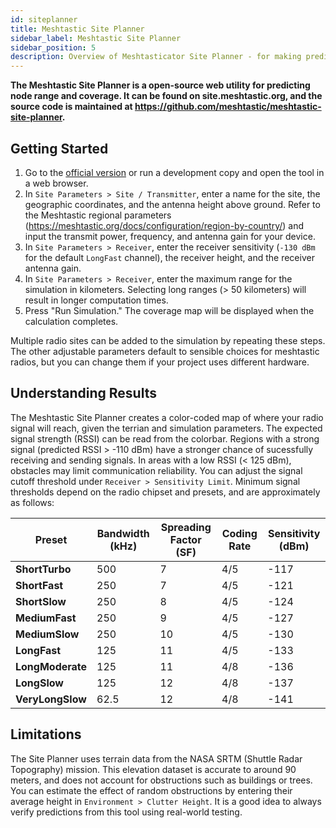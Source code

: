 ```yaml
---
id: siteplanner
title: Meshtastic Site Planner
sidebar_label: Meshtastic Site Planner
sidebar_position: 5
description: Overview of Meshtasticator Site Planner - for making predictions of radio range which account for physics and terrain
---
```


**The Meshtastic Site Planner is a open-source web utility for predicting node range and coverage. It can be found on site.meshtastic.org, and the source code is maintained at https://github.com/meshtastic/meshtastic-site-planner.**


## Getting Started

1. Go to the [official version](https://site.meshtastic.org) or run a development copy and open the tool in a web browser. 
2. In `Site Parameters > Site / Transmitter`, enter a name for the site, the geographic coordinates, and the antenna height above ground. Refer to the Meshtastic regional parameters (https://meshtastic.org/docs/configuration/region-by-country/) and input the transmit power, frequency, and antenna gain for your device. 
3. In `Site Parameters > Receiver`, enter the receiver sensitivity (`-130 dBm` for the default `LongFast` channel), the receiver height, and the receiver antenna gain.
4. In `Site Parameters > Receiver`, enter the maximum range for the simulation in kilometers. Selecting long ranges (> 50 kilometers) will result in longer computation times.
5. Press "Run Simulation." The coverage map will be displayed when the calculation completes. 

Multiple radio sites can be added to the simulation by repeating these steps. The other adjustable parameters default to sensible choices for meshtastic radios, but you can change them if your project uses different hardware. 

## Understanding Results

The Meshtastic Site Planner creates a color-coded map of where your radio signal will reach, given the terrian and simulation parameters. The expected signal strength (RSSI) can be read from the colorbar. Regions with a strong signal (predicted RSSI > -110 dBm) have a stronger chance of sucessfully receiving and sending signals. In areas with a low RSSI (< 125 dBm), obstacles may limit communication reliability. You can adjust the signal cutoff threshold under `Receiver > Sensitivity Limit`. Minimum signal thresholds depend on the radio chipset and presets, and are approximately as follows:

| **Preset**       | **Bandwidth (kHz)** | **Spreading Factor (SF)** | **Coding Rate** | **Sensitivity (dBm)** |
|-------------------|---------------------|---------------------------|-----------------|-----------------------|
| **ShortTurbo**    | 500                | 7                         | 4/5             | -117                  |
| **ShortFast**     | 250                | 7                         | 4/5             | -121                  |
| **ShortSlow**     | 250                | 8                         | 4/5             | -124                  |
| **MediumFast**    | 250                | 9                         | 4/5             | -127                  |
| **MediumSlow**    | 250                | 10                        | 4/5             | -130                  |
| **LongFast**      | 125                | 11                        | 4/5             | -133                  |
| **LongModerate**  | 125                | 11                        | 4/8             | -136                  |
| **LongSlow**      | 125                | 12                        | 4/8             | -137                  |
| **VeryLongSlow**  | 62.5               | 12                        | 4/8             | -141                  |


## Limitations

The Site Planner uses terrain data from the NASA SRTM (Shuttle Radar Topography) mission. This elevation dataset is accurate to around 90 meters, and does not account for obstructions such as buildings or trees. You can estimate the effect of random obstructions by entering their average height in `Environment > Clutter Height`. It is a good idea to always verify predictions from this tool using real-world testing. 




